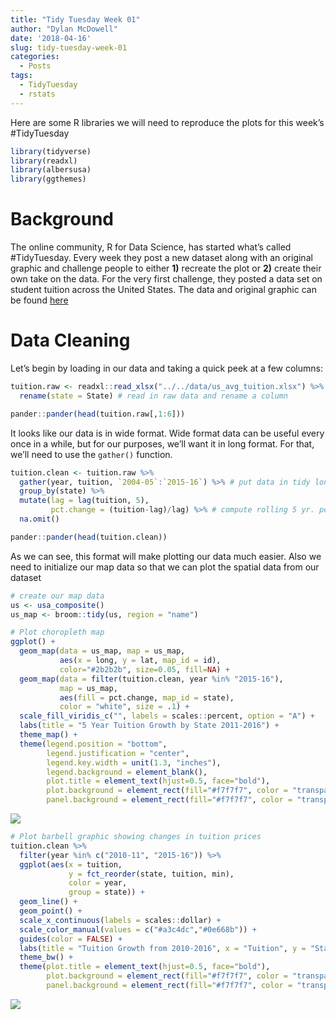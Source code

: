 ```yaml
---
title: "Tidy Tuesday Week 01"
author: "Dylan McDowell"
date: '2018-04-16'
slug: tidy-tuesday-week-01
categories:
  - Posts
tags:
  - TidyTuesday
  - rstats
---
```

Here are some R libraries we will need to reproduce the plots for this week's #TidyTuesday
```r
library(tidyverse)
library(readxl)
library(albersusa)
library(ggthemes) 
```

# Background

The online community, R for Data Science, has started what's called #TidyTuesday. Every week they post a new dataset along with an original graphic and challenge people to either __1)__ recreate the plot or __2)__ create their own take on the data. For the very first challenge, they posted a data set on student tuition across the United States. The data and original graphic can be found [here](https://onlinembapage.com/average-tuition-and-educational-attainment-in-the-united-states/)

# Data Cleaning
Let's begin by loading in our data and taking a quick peek at a few columns:
```r
tuition.raw <- readxl::read_xlsx("../../data/us_avg_tuition.xlsx") %>% 
  rename(state = State) # read in raw data and rename a column

pander::pander(head(tuition.raw[,1:6]))
```

It looks like our data is in wide format. Wide format data can be useful every once in a while, but for our purposes, we'll want it in long format. For that, we'll need to use the `gather()` function. 

```r
tuition.clean <- tuition.raw %>% 
  gather(year, tuition, `2004-05`:`2015-16`) %>% # put data in tidy long format
  group_by(state) %>% 
  mutate(lag = lag(tuition, 5),
         pct.change = (tuition-lag)/lag) %>% # compute rolling 5 yr. percent change
  na.omit()

pander::pander(head(tuition.clean))
```

As we can see, this format will make plotting our data much easier. Also we need to initialize our map data so that we can plot the spatial data from our dataset
```r
# create our map data
us <- usa_composite()
us_map <- broom::tidy(us, region = "name")
```


```r
# Plot choropleth map
ggplot() +
  geom_map(data = us_map, map = us_map,
           aes(x = long, y = lat, map_id = id),
           color="#2b2b2b", size=0.05, fill=NA) +
  geom_map(data = filter(tuition.clean, year %in% "2015-16"), 
           map = us_map,
           aes(fill = pct.change, map_id = state),
           color = "white", size = .1) + 
  scale_fill_viridis_c("", labels = scales::percent, option = "A") +
  labs(title = "5 Year Tuition Growth by State 2011-2016") +
  theme_map() + 
  theme(legend.position = "bottom", 
        legend.justification = "center",
        legend.key.width = unit(1.3, "inches"),
        legend.background = element_blank(),
        plot.title = element_text(hjust=0.5, face="bold"),
        plot.background = element_rect(fill="#f7f7f7", color = "transparent"),
        panel.background = element_rect(fill="#f7f7f7", color = "transparent"))
```

![](../../img/tidy_01.png)

```r
# Plot barbell graphic showing changes in tuition prices
tuition.clean %>% 
  filter(year %in% c("2010-11", "2015-16")) %>% 
  ggplot(aes(x = tuition, 
             y = fct_reorder(state, tuition, min), 
             color = year, 
             group = state)) + 
  geom_line() +
  geom_point() + 
  scale_x_continuous(labels = scales::dollar) +
  scale_color_manual(values = c("#a3c4dc","#0e668b")) + 
  guides(color = FALSE) +
  labs(title = "Tuition Growth from 2010-2016", x = "Tuition", y = "State") + 
  theme_bw() +
  theme(plot.title = element_text(hjust=0.5, face="bold"),
        plot.background = element_rect(fill="#f7f7f7", color = "transparent"),
        panel.background = element_rect(fill="#f7f7f7", color = "transparent"))
```

![](../../img/tidy_02.png)